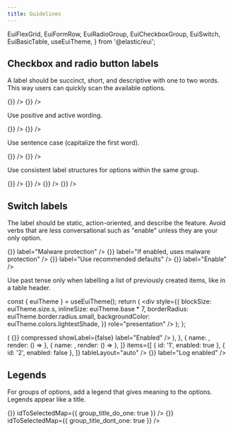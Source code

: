 ```yaml
---
title: Guidelines
---
```


  EuiFlexGrid,
  EuiFormRow,
  EuiRadioGroup,
  EuiCheckboxGroup,
  EuiSwitch,
  EuiBasicTable,
  useEuiTheme,
} from '@elastic/eui';

## Checkbox and radio button labels

A label should be succinct, short, and descriptive with one to two words. This way users can quickly scan the available options.

<EuiFlexGrid columns={2}>
  <Guideline type="do" text="Use one to two descriptive words.">
    <EuiRadioGroup
      options={[
        { id: 'easy_scan_do_one', label: 'Canceled' },
        { id: 'easy_scan_do_two', label: 'In progress' },
        { id: 'easy_scan_do_three', label: 'On hold' },
        { id: 'easy_scan_do_four', label: 'Resolved' },
      ]}
      onChange={() => {}}
    />
  </Guideline>
  <Guideline type="dont" text="Repeat the same words. They make labels difficult to scan.">
    <EuiRadioGroup
      options={[
        { id: 'easy_scan_dont_one', label: 'Case is canceled' },
        { id: 'easy_scan_dont_two', label: 'Case is in progress' },
        { id: 'easy_scan_dont_three', label: 'Case is on hold' },
        { id: 'easy_scan_dont_four', label: 'Case is resolved' },
      ]}
      onChange={() => {}}
    />
  </Guideline>
</EuiFlexGrid>

Use positive and active wording.

<EuiFlexGrid columns={2}>
  <Guideline type="do" text="Tell users what happens when the selection control is on.">
    <EuiRadioGroup
      options={[
        { id: 'positive_do_one', label: 'Use logs' },
        { id: 'positive_do_two', label: 'Use metrics' },
      ]}
      idSelected="positive_do_one"
      onChange={() => {}}
    />
  </Guideline>
  <Guideline type="dont" text="Use negatives. They're unnatural and confusing.">
    <EuiRadioGroup
      options={[
        { id: 'positive_dont_one', label: 'Do not include logs' },
        { id: 'positive_dont_two', label: 'Do not include metrics' },
      ]}
      idSelected="positive_dont_one"
      onChange={() => {}}
    />
  </Guideline>
</EuiFlexGrid>

Use sentence case (capitalize the first word).

<EuiFlexGrid columns={2}>
  <Guideline type="do" text="Sentence case makes titles easier to read.">
    <EuiCheckboxGroup
      options={[
        { id: 'sentence_case_do_one', label: 'Read access' },
        { id: 'sentence_case_do_two', label: 'Write access' },
        { id: 'sentence_case_do_three', label: 'Create access' },
        { id: 'sentence_case_do_four', label: 'Delete access' },
      ]}
      idToSelectedMap={{ sentence_case_do_one: true }}
      onChange={() => {}}
    />
  </Guideline>
  <Guideline type="dont" text="Title case can feel more cluttered.">
    <EuiCheckboxGroup
      options={[
        { id: 'sentence_case_dont_one', label: 'Read Access' },
        { id: 'sentence_case_dont_two', label: 'Write Access' },
        { id: 'sentence_case_dont_three', label: 'Create Access' },
        { id: 'sentence_case_dont_four', label: 'Delete Access' },
      ]}
      idToSelectedMap={{ sentence_case_dont_one: true }}
      onChange={() => {}}
    />
  </Guideline>
</EuiFlexGrid>

Use consistent label structures for options within the same group.

<EuiFlexGrid columns={2}>
  <Guideline type="do" text="Use sentences only or fragments only.">
    <EuiCheckboxGroup
      legend={{ children: 'Data to ship' }}
      options={[
        { id: 'group_title_do_one', label: 'Logs' },
        { id: 'group_title_do_two', label: 'Metric' },
      ]}
      idToSelectedMap={{ group_title_do_one: true }}
      onChange={() => {}}
    />
  </Guideline>
  <Guideline type="dont" text="Mix label structure within the same group of options.">
    <EuiCheckboxGroup
      legend={{ children: 'Data to ship' }}
      options={[
        { id: 'group_title_dont_one', label: 'Use Logs' },
        { id: 'group_title_dont_two', label: 'Metric' },
      ]}
      idToSelectedMap={{ group_title_dont_one: true }}
      onChange={() => {}}
    />
  </Guideline>
  <Guideline type="do" text="Start all with a verb, all with a noun, or all with a number.">
    <EuiRadioGroup
      legend={{ children: 'Availability zones' }}
      options={[
        { id: 'consistent_do_one', label: '1 zone' },
        { id: 'consistent_do_two', label: '2 zones' },
        { id: 'consistent_do_three', label: '3 zones' },
      ]}
      onChange={() => {}}
    />
  </Guideline>
  <Guideline type="dont" text="Use ending punctuation. Exception: Question marks can be used if they add clarity.">
    <EuiRadioGroup
      legend={{ children: 'Availability zones' }}
      options={[
        { id: 'consistent_dont_one', label: 'One zone' },
        { id: 'consistent_dont_two', label: '2 zones.' },
        { id: 'consistent_dont_three', label: '3 zones' },
      ]}
      onChange={() => {}}
    />
  </Guideline>
</EuiFlexGrid>

## Switch labels

The label should be static, action-oriented, and describe the feature. Avoid verbs that are less conversational such as "enable" unless they are your only option.

<EuiFlexGrid columns={2}>
  <Guideline type="do" text="Use a static noun describing the setting to turn on or off.">
    <EuiSwitch
      checked={false}
      onChange={() => {}}
      label="Malware protection"
    />
  </Guideline>
  <Guideline type="dont" text='Start with statements such as "If true" or "If enabled".'>
    <EuiSwitch
      checked={false}
      onChange={() => {}}
      label="If enabled, uses malware protection"
    />
  </Guideline>
  <Guideline type="do" text='If relevant, start with a verb ("Use A", "Show B") and add help text to provide more info.'>
    <EuiFormRow helpText="Rollover when an index is 30 days old or reaches 50 gigabytes.">
      <EuiSwitch
        checked={false}
        onChange={() => {}}
        label="Use recommended defaults"
      />
    </EuiFormRow>
  </Guideline>
  <Guideline type="dont" text="Use only a verb. Generic verbs alone make options unclear.">
    <EuiSwitch checked={false} onChange={() => {}} label="Enable" />
  </Guideline>
</EuiFlexGrid>

Use past tense only when labelling a list of previously created items, like in a table header.

  const { euiTheme } = useEuiTheme();
  return (
    <div
      style={{
        blockSize: euiTheme.size.s,
        inlineSize: euiTheme.base * 7,
        borderRadius: euiTheme.border.radius.small,
        backgroundColor: euiTheme.colors.lightestShade,
      }}
      role="presentation"
    />
  );
};

<EuiFlexGrid columns={2}>
  <Guideline type="do" text="In a list of already created items, use the past tense.">
    <EuiBasicTable
      responsiveBreakpoint={false}
      columns={[
        {
          field: 'enabled',
          name: 'Enabled',
          render: (enabled) => (
            <EuiSwitch
              checked={enabled}
              onChange={() => {}}
              compressed
              showLabel={false}
              label="Enabled"
            />
          ),
        },
        { name: <MockTableCell />, render: () => <MockTableCell /> },
        { name: <MockTableCell />, render: () => <MockTableCell /> },
      ]}
      items={[
        { id: '1', enabled: true },
        { id: '2', enabled: false },
      ]}
      tableLayout="auto"
    />
  </Guideline>
  <Guideline type="dont" text="Change the label to represent the current state of the switch.">
    <EuiSwitch
      checked={true}
      onChange={() => {}}
      label="Log enabled"
    />
  </Guideline>
</EuiFlexGrid>

## Legends

For groups of options, add a legend that gives meaning to the options. Legends appear like a title.

<EuiFlexGrid columns={2}>
  <Guideline type="do" text="Use nouns that describe the choices to make.">
    <EuiCheckboxGroup
      legend={{ children: 'Data to ship' }}
      options={[
        { id: 'group_title_do_one', label: 'Logs' },
        { id: 'group_title_do_two', label: 'Metrics' },
      ]}
      onChange={() => {}}
      idToSelectedMap={{ group_title_do_one: true }}
    />
  </Guideline>
  <Guideline type="dont" text="Repeat choices or use the title as instructions.">
    <EuiCheckboxGroup
      legend={{ children: 'Data to ship' }}
      options={[
        { id: 'group_title_dont_one', label: 'Logs' },
        { id: 'group_title_dont_two', label: 'Metrics' },
      ]}
      onChange={() => {}}
      idToSelectedMap={{ group_title_dont_one: true }}
    />
  </Guideline>
</EuiFlexGrid>
